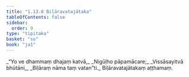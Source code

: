 ```yaml
---
title: "1.13.8 Biḷāravatajātaka"
tableOfContents: false
sidebar:
  order: 9
type: "tipitaka"
basket: "su"
book: "ja1"
---
```



<DynamicBreadcrumb />

<Division number="128" book="ja1">

<Paragraph number="283" type="verses" book="ja1">
_“Yo ve dhammaṃ dhajaṃ katvā,_  
_Nigūḷho pāpamācare;_  
_Vissāsayitvā bhūtāni,_  
_Biḷāraṃ nāma taṃ vatan”ti._  


</Paragraph>
</Division>

<Paragraph number="284" type="center" book="ja1">
Biḷāravatajātakaṃ aṭṭhamaṃ.
</Paragraph>